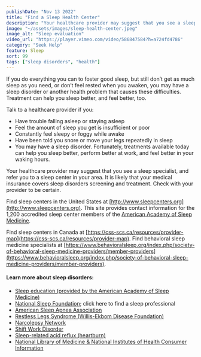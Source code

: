 ```yaml
---
publishDate: "Nov 13 2022"
title: "Find a Sleep Health Center"
description: "Your healthcare provider may suggest that you see a sleep specialist, and refer you to a sleep center in your area."
image: "~/assets/images/sleep-health-center.jpeg"
image_alt: "Sleep evaluation"
video_url: "https://player.vimeo.com/video/586847584?h=a724fd4786"
category: "Seek Help"
feature: Sleep
sort: 99
tags: ["sleep disorders", "health"]
---
```


If you do everything you can to foster good sleep, but still don’t get as much sleep as you need, or don’t feel rested when you awaken, you may have a sleep disorder or another health problem that causes these difficulties. Treatment can help you sleep better, and feel better, too.


Talk to a healthcare provider if you:

- Have trouble falling asleep or staying asleep
- Feel the amount of sleep you get is insufficient or poor
- Constantly feel sleepy or foggy while awake
- Have been told you snore or move your legs repeatedly in sleep
- You may have a sleep disorder. Fortunately, treatments available today can help you sleep better, perform better at work, and feel better in your waking hours.

Your healthcare provider may suggest that you see a sleep specialist, and refer you to a sleep center in your area. It is likely that your medical insurance covers sleep disorders screening and treatment. Check with your provider to be certain.


Find sleep centers in the United States at [http://www.sleepcenters.org](http://www.sleepcenters.org). This site provides contact information for the 1,200 accredited sleep center members of the [American Academy of Sleep Medicine](http://www.aasmnet.org).

Find sleep centers in Canada at [https://css-scs.ca/resources/provider-map](https://css-scs.ca/resources/provider-map).
Find behavioral sleep medicine specialists at [https://www.behavioralsleep.org/index.php/society-of-behavioral-sleep-medicine-providers/member-providers](https://www.behavioralsleep.org/index.php/society-of-behavioral-sleep-medicine-providers/member-providers).

#### Learn more about sleep disorders:

- [Sleep education (provided by the American Academy of Sleep Medicine)](http://sleepeducation.org/)
- [National Sleep Foundation](http://sleepfoundation.org/); click here to find a sleep professional
- [American Sleep Apnea Association](http://www.sleepapnea.org/)
- [Restless Legs Syndrome (Willis-Ekbom Disease Foundation)](http://www.rls.org/)
- [Narcolepsy Network](http://narcolepsynetwork.org/)
- [Shift Work Disorder](https://www.sleepfoundation.org/sleep-disorders/shift-work-disorder)
- [Sleep-related acid reflux (heartburn)](http://sleepfoundation.org/sleep-disorders-problems/gerd-and-sleep)
- [National Library of Medicine & National Institutes of Health Consumer Information](http://medlineplus.com/)
